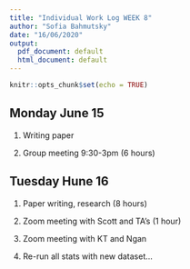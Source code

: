 ```yaml
---
title: "Individual Work Log WEEK 8"
author: "Sofia Bahmutsky"
date: "16/06/2020"
output:
  pdf_document: default
  html_document: default
---
```


```r
knitr::opts_chunk$set(echo = TRUE)
```

## Monday June 15

1. Writing paper

2. Group meeting 9:30-3pm (6 hours)


## Tuesday Hune 16

1. Paper writing, research (8 hours)

2. Zoom meeting with Scott and TA's (1 hour)

3. Zoom meeting with KT and Ngan

4. Re-run all stats with new dataset...

